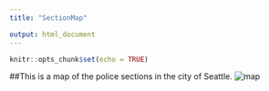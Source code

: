 ```yaml
---
title: "SectionMap"

output: html_document
---
```


```r
knitr::opts_chunk$set(echo = TRUE)
```

##This is a map of the police sections in the city of Seattle.
![map](img.png)
